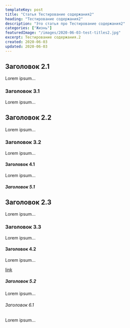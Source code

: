 ```yaml
---
templateKey: post
title: "Статья Тестирование содержания2"
heading: "Тестирование содержания2"
description: "Это статья про Тестирование содержания2"
categories: ["Жизнь"]
featuredImage: "/images/2020-06-03-test-titles2.jpg"
excerpt: Тестирование содержания.2
created: 2020-06-03
updated: 2020-06-03
---
```


## Заголовок 2.1

Lorem ipsum...

### Заголовок 3.1

Lorem ipsum...

## Заголовок 2.2

Lorem ipsum...

### Заголовок 3.2

Lorem ipsum...

#### Заголовок 4.1

Lorem ipsum...

##### Заголовок 5.1

## Заголовок 2.3

Lorem ipsum...

### Заголовок 3.3

Lorem ipsum...

#### Заголовок 4.2

Lorem ipsum...

[link](https://google.com)

##### Заголовок 5.2

Lorem ipsum...

###### Заголовок 6.1

Lorem ipsum...
